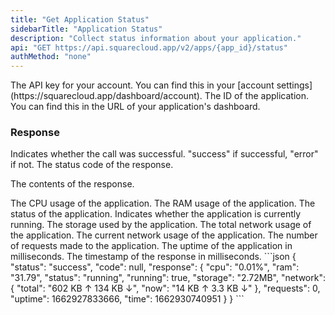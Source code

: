```yaml
---
title: "Get Application Status"
sidebarTitle: "Application Status"
description: "Collect status information about your application."
api: "GET https://api.squarecloud.app/v2/apps/{app_id}/status"
authMethod: "none"
---
```


<ParamField header="Authorization" type="string" placeholder="API KEY" required>
  The API key for your account. You can find this in your [account settings](https://squarecloud.app/dashboard/account).
</ParamField>

<ParamField path="app_id" type="string" placeholder="Application ID" required>
  The ID of the application. You can find this in the URL of your application's dashboard.
</ParamField>

### Response

<ResponseField name="status" type="string">
  Indicates whether the call was successful. "success" if successful, "error" if not.
</ResponseField>

<ResponseField name="code" type="string">
  The status code of the response.
</ResponseField>

<ResponseField name="response" type="object">

The contents of the response.

<Expandable title="Toggle object">

<ResponseField name="cpu" type="string">
  The CPU usage of the application.
</ResponseField>

<ResponseField name="ram" type="string">
  The RAM usage of the application.
</ResponseField>

<ResponseField name="status" type="string">
  The status of the application.
</ResponseField>

<ResponseField name="running" type="boolean">
  Indicates whether the application is currently running.
</ResponseField>

<ResponseField name="storage" type="string">
  The storage used by the application.
</ResponseField>

<ResponseField name="network" type="object">
<Expandable title="Toggle object">

<ResponseField name="total" type="string">
  The total network usage of the application.
</ResponseField>

<ResponseField name="now" type="string">
  The current network usage of the application.
</ResponseField>

</Expandable>
</ResponseField>

<ResponseField name="requests" type="number">
  The number of requests made to the application.
</ResponseField>

<ResponseField name="uptime" type="number">
  The uptime of the application in milliseconds.
</ResponseField>

<ResponseField name="time" type="number">
  The timestamp of the response in milliseconds.
</ResponseField>

</Expandable>
</ResponseField>

<ResponseExample>
```json
{
    "status": "success",
    "code": null,
    "response": {
        "cpu": "0.01%",
        "ram": "31.79",
        "status": "running",
        "running": true,
        "storage": "2.72MB",
        "network": {
            "total": "602 KB ↑ 134 KB ↓",
            "now": "14 KB ↑ 3.3 KB ↓"
        },
        "requests": 0,
        "uptime": 1662927833666,
        "time": 1662930740951
    }
}
```
</ResponseExample>